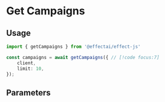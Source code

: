 # Get Campaigns


## Usage


```typescript 
import { getCampaigns } from '@effectai/effect-js'

const campaigns = await getCampaigns({ // [!code focus:7]
    client,
    limit: 10,
});
```



## Parameters